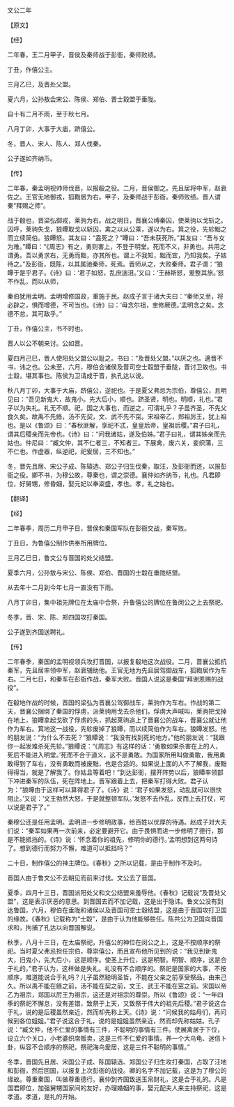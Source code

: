 

文公二年

【原文】

【经】

二年春，王二月甲子，晋侯及秦师战于彭衙，秦师败绩。

丁丑，作僖公主。

三月乙巳，及晋处父盟。

夏六月，公孙敖会宋公、陈侯、郑伯、晋士縠盟于垂陇。

自十有二月不雨，至于秋七月。

八月丁卯，大事于大庙，跻僖公。

冬，晋人、宋人、陈人、郑人伐秦。

公子遂如齐纳币。

【传】

二年春，秦孟明视帅师伐晋，以报殽之役。二月，晋侯御之。先且居将中军，赵衰佐之。王官无地御戎，狐鞫居为右。甲子，及秦师战于彭衙。秦师败绩。晋人谓秦“拜赐之师”。

战于殽也，晋梁弘御戎，莱驹为右。战之明日，晋襄公缚秦囚，使莱驹以戈斩之。囚呼，莱驹失戈，狼瞫取戈以斩囚，禽之以从公乘，遂以为右。箕之役，先轸黜之而立续简伯。狼瞫怒。其友曰：“盍死之？”瞫曰：“吾未获死所。”其友曰：“吾与女为难。”瞫曰：“《周志》有之，勇则害上，不登于明堂。死而不义，非勇也。共用之谓勇。吾以勇求右，无勇而黜，亦其所也。谓上不我知，黜而宜，乃知我矣。子姑待之。”及彭衙，既陈，以其属驰秦师，死焉。晋师从之，大败秦师。君子谓：“狼瞫于是乎君子。《诗》曰：‘君子如怒，乱庶遄沮。’又曰：‘王赫斯怒，爰整其旅。’怒不作乱，而以从师，

秦伯犹用孟明。孟明增修国政，重施于民。赵成子言于诸大夫曰：“秦师又至，将必辟之，惧而增德，不可当也。《诗》曰：‘毋念尔祖，聿修厥德。’孟明念之矣。念德不怠，其可敌乎。”

丁丑，作僖公主，书不时也。

晋人以公不朝来讨。公如晋。

夏四月己巳，晋人使阳处父盟公以耻之。书曰：“及晋处父盟。”以厌之也。適晋不书，讳之也。公未至，六月，穆伯会诸侯及晋司空士縠盟于垂陇，晋讨卫故也。书士縠，堪其事也。陈侯为卫请成于晋，执孔达以说。

秋八月丁卯，大事于大庙，跻僖公，逆祀也。于是夏父弗忌为宗伯，尊僖公，且明见曰：“吾见新鬼大，故鬼小。先大后小，顺也。跻圣贤，明也。明顺，礼也。”君子以为失礼。礼无不顺。祀，国之大事也，而逆之，可谓礼乎？子虽齐圣，不先父食久矣。故禹不先鲧，汤不先契，文、武不先不窋。宋祖帝乙，郑祖厉王，犹上祖也。是以《鲁颂》曰：“春秋匪解，享祀不忒，皇皇后帝，皇祖后稷。”君子曰礼，谓其后稷亲而先帝也。《诗》曰：“问我诸姑，遂及伯姊。”君子曰礼，谓其姊亲而先姑也。仲尼曰：“臧文仲，其不仁者三，不知者三。下展禽，废六关，妾织蒲，三不仁也。作虚器，纵逆祀，祀爰居，三不知也。”

冬，晋先且居、宋公子成、陈辕选、郑公子归生伐秦，取汪，及彭衙而还，以报彭衙之役。卿不书，为穆公故，尊秦也，谓之崇德。襄仲如齐纳币，礼也。凡君即位，好舅甥，修昏姻，娶元妃以奉粢盛，孝也。孝，礼之始也。

【翻译】

【经】

二年春季，周历二月甲子日，晋侯和秦国军队在彭衙交战，秦军败。

丁丑日，为鲁僖公制作供奉所用牌位。

三月乙巳日，鲁文公与晋国的处父结盟。

夏季六月，公孙敖与宋公、陈侯、郑伯、晋国的士縠在垂陇结盟。

从去年十二月到今年七月一直没有下雨。

八月丁卯日，集中祖先牌位在太庙中合祭，升鲁僖公的牌位在鲁闵公之上去祭祀。

冬季，晋、宋、陈、郑四国攻打秦国。

公子遂到齐国送聘礼。

【传】

二年春季，秦国的孟明视领兵攻打晋国，以报复殽地这次战役。二月，晋襄公抵抗秦军，先且居率领中军，赵衰辅助他。王官无地为先且居驾御战车，狐鞫居作为车右。二月七日，和秦军在彭衙作战，秦军大败。晋国人说这是秦国“拜谢恩赐的战役”。

在殽地作战的时候，晋国的梁弘为晋襄公驾御战车，莱驹作为车右。作战的第二天，晋襄公捆绑了秦国的俘虏，派莱驹用戈去杀他们，俘虏大声喊叫，莱驹把戈掉在地上，狼瞫拿起戈砍了俘虏的头，抓起莱驹追上了晋襄公的战车，晋襄公就让他作为车右。箕地这一战役，先轸废掉了狼瞫，而以续简伯作为车右。狼瞫发怒。他的朋友说：“为什么不去死？”狼瞫说：“我没有找到死的地方。”他的朋友说：“我跟你一起发难杀死先轸。”狼瞫说：“《周志》有这样的话：‘勇敢如果杀害在上的人，死后不能进入明堂。’死而不合于道义，这不是勇敢。为国家所用叫做勇敢，我用勇敢得到了车右，没有勇敢而被废黜，也是合适的。如果说上面的人不了解我，废黜得得当，就是了解我了。你姑且等着吧！”到达彭衙，摆开阵势以后，狼瞫率领部下冲进秦军的队伍，死在阵地上。晋军跟着上去，把秦军打得大败。君子认为：“狼瞫由于这样可以算得君子了。《诗》说：‘君子如果发怒，动乱就可以很快阻止。’又说：‘文王勃然大怒，于是就整顿军队。’发怒不去作乱，反而上去打仗，可以说是君子了。”

秦穆公还是任用孟明。孟明进一步修明政事，给百姓以优厚的待遇。赵成子对大夫们说：“秦军如果再一次前来，必定要避开它。由于畏惧而进一步修明了德行，那是不能抵挡的。《诗》说：‘怀念着你的祖先，修明你的德行。’孟明想到这两句诗了。想到德行而努力不懈，难道可以抵挡吗？”

二十日，制作僖公的神主牌位。《春秋》之所以记载，是由于制作不及时。

晋国人由于鲁文公不去朝见而前来讨伐。文公去了晋国。

夏季，四月十三日，晋国派阳处父和文公结盟来羞辱他。《春秋》记载说“及晋处父盟”，这是表示厌恶的意思。到晋国去而不加记载，这是出于隐讳。鲁文公没有到达鲁国，六月，穆伯在垂陇和诸侯以及晋国司空士縠结盟，这是由于晋国攻打卫国的缘故。《春秋》记载称为“士縠”，是由于认为他能够胜任。陈共公为卫国向晋国求和，拘捕了孔达以向晋国解说。

秋季，八月十三日，在太庙祭祀，升僖公的神位在闵公之上，这是不按顺序的祭祀。当时夏父弗忌担任宗伯，尊崇僖公，而且宣布他所见到的说：“我见到新鬼大，旧鬼小，先大后小，这是顺序。使圣上升位，这是明智。明智、顺序，这是合于礼的。”君子认为，这样做是失礼。礼没有不合顺序的。祭祀是国家的大事，不按顺序，难道能说合于礼吗？儿子虽然聪明圣哲，不能在父亲之前享受祭品，由来己久。所以禹不能在鲧之前，汤不能在契之前，文王、武王不能在窋之前。宋国以帝乙为祖宗，郑国以厉王为祖宗，这还是对祖宗的尊崇。所以《鲁颂》说：“一年四季的祭祀不懈怠，没有差错，致祭于上天，又致祭于伟大的祖先后稷。”君子说这合于礼，说的是后稷虽然亲近，然而却先称上天。《诗》说：“问候我的姑母们，再问候到各位姐姐。”君子说这合于礼，说的是姐姐虽然亲近，然而却先称姑姑。孔子说：“臧文仲，他不仁爱的事情有三件，不聪明的事情有三件。使展禽居于下位，设立六个关口，小老婆织席贩卖，这是三件不仁爱的事情。养一个大乌龟、迷信卜卦，纵容不合顺序的祭祀，祭祀海鸟爰居，这是三件不聪明的事情。”

冬季，晋国先且居、宋国公子成、陈国辕选、郑国公子归生攻打秦国，占取了汪地和彭衙，然后回国，以报复上次彭衙的战役。卿的名字不加记载，这是为了穆公的缘故。尊重秦国，叫做尊重德行。襄仲到齐国致送玉帛财礼，这是合于礼的。凡是国君即位，加强舅甥国家间的友好，办理婚姻的事，娶元配夫人来主持祭祀，这是孝道。孝道，是礼的开始。

